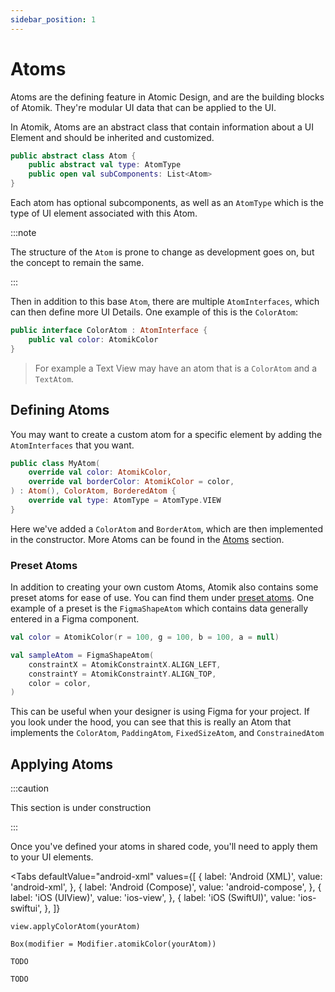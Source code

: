 ```yaml
---
sidebar_position: 1
---
```



# Atoms

Atoms are the defining feature in Atomic Design, and are the building blocks of Atomik. They're modular UI data that can be applied to the UI.

In Atomik, Atoms are an abstract class that contain information about a UI Element and should be inherited and customized.

```kotlin
public abstract class Atom {
    public abstract val type: AtomType
    public open val subComponents: List<Atom>
}
```

Each atom has optional subcomponents, as well as an `AtomType` which is the type of UI element associated with this Atom. 

:::note

The structure of the `Atom` is prone to change as development goes on, but the concept to remain the same.

:::

Then in addition to this base `Atom`, there are multiple `AtomInterfaces`, which can then define more UI Details. One example of this is the `ColorAtom`:

```kotlin
public interface ColorAtom : AtomInterface {
    public val color: AtomikColor
}
```

> For example a Text View may have an atom that is a `ColorAtom` and a `TextAtom`.

## Defining Atoms

You may want to create a custom atom for a specific element by adding the `AtomInterfaces` that you want.

```kotlin
public class MyAtom(
    override val color: AtomikColor,
    override val borderColor: AtomikColor = color,
) : Atom(), ColorAtom, BorderedAtom {
    override val type: AtomType = AtomType.VIEW
}
```

Here we've added a `ColorAtom` and `BorderAtom`, which are then implemented in the constructor. More Atoms can be found in the [Atoms](../category/atoms) section.

### Preset Atoms

In addition to creating your own custom Atoms, Atomik also contains some preset atoms for ease of use. You can find them under [preset atoms](../atoms/preset-atoms.mdx). One example of a preset is the `FigmaShapeAtom` which contains data generally entered in a Figma component.

```kotlin
val color = AtomikColor(r = 100, g = 100, b = 100, a = null)

val sampleAtom = FigmaShapeAtom(
    constraintX = AtomikConstraintX.ALIGN_LEFT,
    constraintY = AtomikConstraintY.ALIGN_TOP,
    color = color,
)
```

This can be useful when your designer is using Figma for your project. If you look under the hood, you can see that this is really an Atom that implements the 
`ColorAtom`, `PaddingAtom`, `FixedSizeAtom`, and `ConstrainedAtom`

## Applying Atoms

:::caution

This section is under construction

:::

Once you've defined your atoms in shared code, you'll need to apply them to your UI elements. 

<Tabs
  defaultValue="android-xml"
  values={[
      { label: 'Android (XML)', value: 'android-xml', },
      { label: 'Android (Compose)', value: 'android-compose', },
      { label: 'iOS (UIView)', value: 'ios-view', },
      { label: 'iOS (SwiftUI)', value: 'ios-swiftui', },
  ]}
>
<TabItem value="android-xml">

    view.applyColorAtom(yourAtom)

</TabItem>
<TabItem value="android-compose">

    Box(modifier = Modifier.atomikColor(yourAtom))

</TabItem>
<TabItem value="ios-view">

    TODO

</TabItem>
<TabItem value="ios-swiftui">

    TODO

</TabItem>
</Tabs>